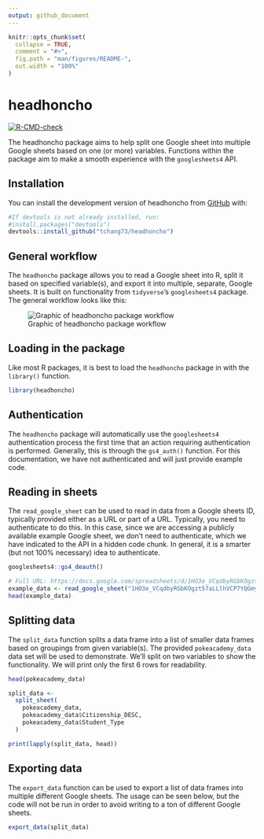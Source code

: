 ```yaml
---
output: github_document
---
```


<!-- README.md is generated from README.Rmd. Please edit that file -->

```r
knitr::opts_chunk$set(
  collapse = TRUE,
  comment = "#>",
  fig.path = "man/figures/README-",
  out.width = "100%"
)
```

# headhoncho

<!-- badges: start -->
[![R-CMD-check](https://github.com/tchang73/headhoncho/actions/workflows/R-CMD-check.yaml/badge.svg)](https://github.com/tchang73/headhoncho/actions/workflows/R-CMD-check.yaml)
<!-- badges: end -->

The headhoncho package aims to help split one Google sheet into multiple Google sheets based on one (or more) variables. Functions within the package aim to make a smooth experience with the `googlesheets4` API.

## Installation

You can install the development version of headhoncho from [GitHub](https://github.com/) with:

```r
#If devtools is not already installed, run:
#install.packages("devtools")
devtools::install_github("tchang73/headhoncho")
```

## General workflow

The `headhoncho` package allows you to read a Google sheet into R, split it based on specified variable(s), and export it into multiple, separate, Google sheets. It is built on functionality from `tidyverse`'s `googlesheets4` package. The general workflow looks like this:

![Graphic of headhoncho package workflow](man/figures/README-workflow_graphic.png)

## Loading in the package

Like most R packages, it is best to load the `headhoncho` package in with the `library()` function.

```r
library(headhoncho)
```

## Authentication

The `headhoncho` package will automatically use the `googlesheets4` authentication process the first time that an action requiring authentication is performed. Generally, this is through the `gs4_auth()` function. For this documentation, we have not authenticated and will just provide example code.

## Reading in sheets

The `read_google_sheet` can be used to read in data from a Google sheets ID, typically provided either as a URL or part of a URL. Typically, you need to authenticate to do this. In this case, since we are accessing a publicly available example Google sheet, we don't need to authenticate, which we have indicated to the API in a hidden code chunk. In general, it is a smarter (but not 100% necessary) idea to authenticate.
```r
googlesheets4::gs4_deauth()
```

```r
# Full URL: https://docs.google.com/spreadsheets/d/1HO3e_VCqdbyRGbKOgzt57aLLlhVCP7YQGmy411tqGNc
example_data <- read_google_sheet("1HO3e_VCqdbyRGbKOgzt57aLLlhVCP7YQGmy411tqGNc")
head(example_data)
```

## Splitting data

The `split_data` function splits a data frame into a list of smaller data frames based on groupings from given variable(s). The provided `pokeacademy_data` data set will be used to demonstrate. We'll split on two variables to show the functionality. We will print only the first 6 rows for readability.

```r
head(pokeacademy_data)

split_data <-
  split_sheet(
    pokeacademy_data,
    pokeacademy_data$Citizenship_DESC,
    pokeacademy_data$Student_Type
  )

print(lapply(split_data, head))
```

## Exporting data

The `export_data` function can be used to export a list of data frames into multiple different Google sheets. The usage can be seen below, but the code will not be run in order to avoid writing to a ton of different Google sheets.

```r
export_data(split_data)
```
